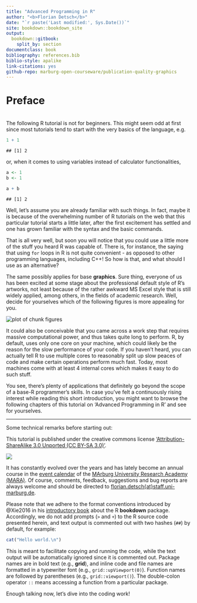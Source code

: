 ```yaml
---
title: "Advanced Programming in R"
author: "<b>Florian Detsch</b>"
date: "`r paste('Last modified:', Sys.Date())`"
site: bookdown::bookdown_site
output: 
  bookdown::gitbook:
    split_by: section
documentclass: book
bibliography: references.bib
biblio-style: apalike
link-citations: yes
github-repo: marburg-open-courseware/publication-quality-graphics
---
```



# Preface {-}

<br>
The following R tutorial is not for beginners. This might seem odd at first 
since most tutorials tend to start with the very basics of the language, e.g. 


```r
1 + 1
```

```
## [1] 2
```

or, when it comes to using variables instead of calculator functionalities,  


```r
a <- 1
b <- 1

a + b
```

```
## [1] 2
```

Well, let's assume you are already familiar with such things. In fact, maybe it 
is because of the overwhelming number of R tutorials on the web that 
this particular tutorial starts a little later, after the first excitement has 
settled and one has grown familiar with the syntax and the basic commands.

That is all very well, but soon you will notice that you could use a little more 
of the stuff you heard R was capable of. There is, for instance, the saying that 
using `for` loops in R is not quite convenient - as opposed to other programming 
languages, including C++! So how is that, and what should I use as an 
alternative?

The same possibly applies for base **graphics**. Sure thing, everyone of us has been 
excited at some stage about the professional default style of R's artworks, not 
least because of the rather awkward MS Excel style that is still widely applied, 
among others, in the fields of academic research. Well, decide for yourselves 
which of the following figures is more appealing for you. 

<img src="figure/figures-1.png" title="plot of chunk figures" alt="plot of chunk figures" style="display: block; margin: auto;" />

It could also be conceivable that you came across a work step that requires 
massive computational power, and thus takes quite long to perform. R, by default, 
uses only one core on your machine, which could likely be the reason for the 
slow performance of your code. If you haven't heard, you can actually tell R to 
use multiple cores to reasonably split up slow peaces of code and make certain 
operations perform much fast. Today, most machines come with at least 4 internal 
cores which makes it easy to do such stuff.

You see, there's plenty of applications that definitely go beyond the scope of a 
base-R programmer's skills. In case you've felt a continuously rising interest 
while reading this short introduction, you might want to browse the following 
chapters of this tutorial on 'Advanced Programming in R' and see for yourselves.

<hr>

Some technical remarks before starting out: 

This tutorial is published under the creative commons license ['Attribution-ShareAlike 3.0 Unported (CC BY-SA 3.0)'](http://creativecommons.org/licenses/by-sa/3.0/).

![](http://i.creativecommons.org/l/by-sa/3.0/88x31.png)

It has constantly evolved over the years and has lately become an annual course in the [event calendar](https://www.uni-marburg.de/mara/veranstaltungen/workshops/2017/programm_lnw/advanced-programming-in-r?language_sync=1) of the [MArburg University Research Academy (MARA)](https://www.uni-marburg.de/mara). Of course, comments, feedback, suggestions and bug reports are always welcome and should be directed to [florian.detsch{at}staff.uni-marburg.de](mailto:florian.detsch@staff.uni-marburg.de).

Please note that we adhere to the format conventions introduced by @Xie2016 in his [introductory book](https://bookdown.org/yihui/bookdown/) about the R <b>bookdown</b> package. Accordingly, we do not add prompts (`>` and `+`) to the R source code presented herein, and text output is commented out with two hashes (`##`) by default, for example: 

```r
cat("Hello world.\n")
```

This is meant to facilitate copying and running the code, while the text output will be automatically ignored since it is commented out. Package names are in bold text (e.g., **grid**), and inline code and file names are formatted in a typewriter font (e.g., `grid::upViewport(0)`). Function names are followed by parentheses (e.g., `grid::viewport()`). The double-colon operator `::` means accessing a function from a particular package.

Enough talking now, let's dive into the coding work!